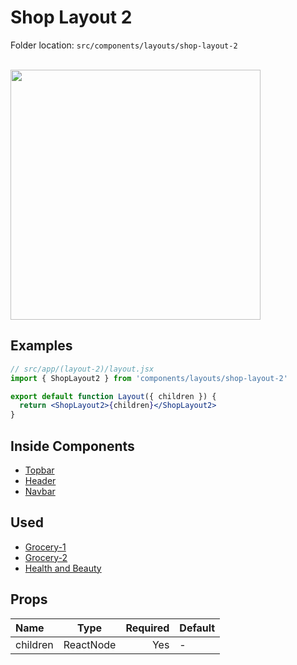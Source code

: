 # Shop Layout 2


<Callout>Folder location: `src/components/layouts/shop-layout-2`</Callout>

<br />

<img src="/ShopLayout2.jpg" width="400" />

## Examples

```jsx {1} copy showLineNumbers
// src/app/(layout-2)/layout.jsx
import { ShopLayout2 } from 'components/layouts/shop-layout-2'

export default function Layout({ children }) {
  return <ShopLayout2>{children}</ShopLayout2>
}
```

## Inside Components

- [Topbar](https://bazaar-doc.netlify.app/layout-components/topbar)
- [Header](https://bazaar-doc.netlify.app/layout-components/header)
- [Navbar](https://bazaar-doc.netlify.app/layout-components/navbar)

## Used

- [Grocery-1](https://bazar-react.vercel.app/grocery-1)
- [Grocery-2](https://bazar-react.vercel.app/grocery-2)
- [Health and Beauty](https://bazar-react.vercel.app/health-beauty-shop)

## Props

| Name     |   Type    | Required | Default |
| :------- | :-------: | -------: | ------- |
| children | ReactNode |      Yes | -       |
